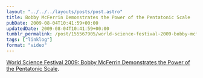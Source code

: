 ```yaml
---
layout: "../../../layouts/posts/post.astro"
title: Bobby McFerrin Demonstrates the Power of the Pentatonic Scale
pubDate: 2009-08-04T10:41:59+00:00
updatedDate: 2009-08-04T10:41:59+00:00
tumblr_permalink: /post/155567905/world-science-festival-2009-bobby-mcferrin
tags: ["linklog"]
format: "video"
---
```



<YouTube id="https://www.youtube.com/watch?v=ne6tB2KiZuk" />

[World Science Festival 2009: Bobby McFerrin Demonstrates the Power of the Pentatonic Scale][1].

[1]: https://www.youtube.com/watch?v=ne6tB2KiZuk

